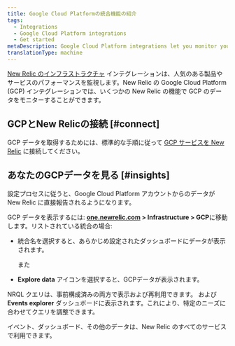 ```yaml
---
title: Google Cloud Platformの統合機能の紹介
tags:
  - Integrations
  - Google Cloud Platform integrations
  - Get started
metaDescription: Google Cloud Platform integrations let you monitor your GCP data in New Relic.
translationType: machine
---
```


[New Relic のインフラストラクチャ](/docs/infrastructure/new-relic-infrastructure/getting-started/introduction-new-relic-infrastructure) インテグレーションは、人気のある製品やサービスのパフォーマンスを監視します。New Relic の Google Cloud Platform (GCP) インテグレーションでは、いくつかの New Relic の機能で GCP のデータをモニターすることができます。

## GCPとNew Relicの接続 [#connect]

GCP データを取得するためには、標準的な手順に従って [GCP サービスを New Relic](/docs/infrastructure/gcp-integrations) に接続してください。

## あなたのGCPデータを見る [#insights]

設定プロセスに従うと、Google Cloud Platform アカウントからのデータが New Relic に直接報告されるようになります。

GCP データを表示するには: **[one.newrelic.com](https://one.newrelic.com/all-capabilities) > Infrastructure > GCP**に移動します。リストされている統合の場合:

* 統合名を選択すると、あらかじめ設定されたダッシュボードにデータが表示されます。

  また

* **Explore data** <Icon name="fe-database"/>アイコンを選択すると、GCPデータが表示されます。

NRQL クエリは、事前構成済みの両方で表示および再利用できます。 <InlinePopover type="dashboards"/>および **Events explorer** ダッシュボードに表示されます。これにより、特定のニーズに合わせてクエリを調整できます。

イベント、ダッシュボード、その他のデータは、New Relic のすべてのサービスで利用できます。